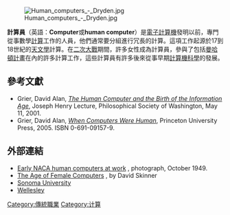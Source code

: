[[File:Human_computers_-_Dryden.jpg|thumb]]

'''計算員'''（英語：'''Computer'''或'''human computer'''）是[[電子計算機|電子計算機]]發明以前，專門從事數學[[計算|計算]]工作的人員，他們通常要分組進行冗長的計算。這項工作起源於17到18世紀的[[天文學|天文學]]計算。在[[二次大戰|二次大戰]]期間，許多女性成為計算員，參與了包括[[曼哈頓計畫|曼哈頓計畫]]在內的許多計算工作，這些計算員有許多後來從事早期[[計算機科學|計算機科學]]的發展。

== 參考文獻 ==
* Grier, David Alan, ''[https://web.archive.org/web/20160308075109/http://www.philsoc.org/2001Spring/2132transcript.html The Human Computer and the Birth of the Information Age]'', Joseph Henry Lecture, Philosophical Society of Washington, May 11, 2001.
* Grier, David Alan, ''[https://web.archive.org/web/20060821120909/http://www.pupress.princeton.edu/titles/7999.html When Computers Were Human]'', Princeton University Press, 2005. ISBN 0-691-09157-9.

== 外部連結 ==
* [http://www.dfrc.nasa.gov/Gallery/Photo/People/HTML/E49-0053.html Early NACA human computers at work] {{Wayback|url=http://www.dfrc.nasa.gov/Gallery/Photo/People/HTML/E49-0053.html |date=20201109211939 }}, photograph, October 1949.
* [http://www.thenewatlantis.com/archive/12/skinner.htm The Age of Female Computers] {{Wayback|url=http://www.thenewatlantis.com/archive/12/skinner.htm |date=20060616074110 }}, by David Skinner
*[http://www.phys-astro.sonoma.edu/BruceMedalists/Pickering/PickeringRefs.html Sonoma University] {{Wayback|url=http://www.phys-astro.sonoma.edu/BruceMedalists/Pickering/PickeringRefs.html |date=20210422213305 }}
*[http://www.wellesley.edu/Astronomy/Annie/career.html Wellesley] {{Webarchive|url=https://archive.is/20121211120851/www.wellesley.edu/Astronomy/Annie/career.html |date=2012-12-11 }}

{{compu-stub}}

[[Category:傳統職業|Category:傳統職業]]
[[Category:计算|Category:计算]]